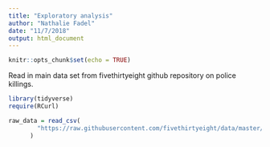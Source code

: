 ```yaml
---
title: "Exploratory analysis"
author: "Nathalie Fadel"
date: "11/7/2018"
output: html_document
---
```


```r
knitr::opts_chunk$set(echo = TRUE)
```

Read in main data set from fivethirtyeight github repository on police killings.
```r
library(tidyverse)
require(RCurl)

raw_data = read_csv(
        "https://raw.githubusercontent.com/fivethirtyeight/data/master/police-killings/police_killings.csv"
      )
```

